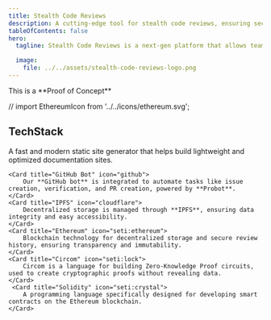 ```yaml
---
title: Stealth Code Reviews
description: A cutting-edge tool for stealth code reviews, ensuring secure and anonymous feedback on code submissions.
tableOfContents: false
hero:
  tagline: Stealth Code Reviews is a next-gen platform that allows teams to conduct anonymous, secure, and efficient code reviews. Our tool is designed to provide detailed feedback while protecting the identity of the reviewer, promoting a safe and transparent code review environment.

  image:
    file: ../../assets/stealth-code-reviews-logo.png
---
```





<Aside>This is a <Badge text="POC" size="medium" /> **Proof of Concept**  </Aside>

// import EthereumIcon from '../../icons/ethereum.svg';


## TechStack

<CardGrid >
	<Card title="Astro" icon="rocket">
		A fast and modern static site generator that helps build lightweight and optimized documentation sites.
	</Card>
	
	<Card title="GitHub Bot" icon="github">
		Our **GitHub bot** is integrated to automate tasks like issue creation, verification, and PR creation, powered by **Probot**.
	</Card>
	<Card title="IPFS" icon="cloudflare">
		Decentralized storage is managed through **IPFS**, ensuring data integrity and easy accessibility.
	</Card>
	<Card title="Ethereum" icon="seti:ethereum">
		Blockchain technology for decentralized storage and secure review history, ensuring transparency and immutability.
	</Card>
	<Card title="Circom" icon="seti:lock">
		Circom is a language for building Zero-Knowledge Proof circuits, used to create cryptographic proofs without revealing data.
	</Card>
	 <Card title="Solidity" icon="seti:crystal">
        A programming language specifically designed for developing smart contracts on the Ethereum blockchain.
    </Card>
</CardGrid>



